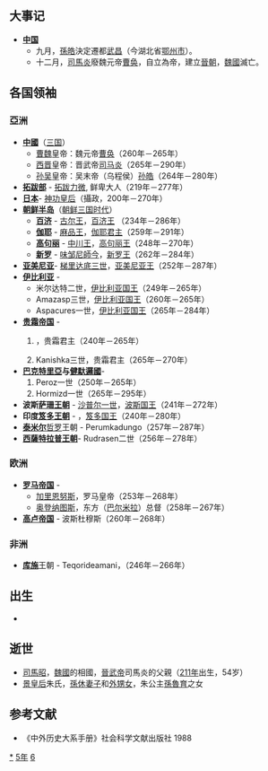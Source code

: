 {{yearTOC|265|曹魏'''[[咸熙|咸熙]]二年'''；西晋'''[[泰始_(司馬炎)|泰始]]元年'''；东吴'''[[元兴_(孙皓)|元兴]]二年'''，'''[[甘露_(孙皓)|甘露]]元年'''}}

== 大事记 ==
*'''[[中国|中国]]'''
**九月，[[孫皓|孫皓]]決定遷都[[武昌縣_(东吴)|武昌]]（今湖北省[[鄂州市|鄂州市]]）。
**十二月，[[司馬炎|司馬炎]]廢魏元帝[[曹奂|曹奂]]，自立為帝，建立[[晉朝|晉朝]]，[[曹魏|魏國]]滅亡。

== 各国领袖 ==
=== 亞洲 ===
*'''[[中國|中國]]'''（[[三国|三国]]）
**[[曹魏|曹魏]]皇帝：魏元帝[[曹奂|曹奂]]（260年－265年）
**[[西晋|西晋]]皇帝：晋武帝[[司马炎|司马炎]]（265年－290年）
**[[孙吴|孙吴]]皇帝：吴末帝（乌程侯）[[孙皓|孙皓]]（264年－280年）
*'''[[拓跋部|拓跋部]]''' - [[拓跋力微|拓跋力微]], 鲜卑大人（219年－277年）
*'''[[日本|日本]]'''- [[神功皇后|神功皇后]]（攝政，200年－270年）
*'''[[朝鲜半岛|朝鲜半岛]]'''（[[朝鲜三国时代|朝鲜三国时代]]）
**'''[[百济|百济]]''' - [[古尔王|古尔王]]，[[百济君主列表|百济王]] （234年－286年）
**'''[[伽耶|伽耶]]''' - [[麻品王|麻品王]]，[[朝鲜半岛君主列表|伽耶君主]]（259年－291年）
**'''[[高句丽|高句丽]]''' - [[中川王|中川王]]，[[高句丽君主列表|高句丽王]]（248年－270年）
**'''[[新罗|新罗]]''' - [[味邹尼師今|味邹尼師今]]，[[新罗君主列表|新罗王]]（262年－284年）
*'''[[亚美尼亚|亚美尼亚]]'''- [[梯里达底三世_(亚美尼亚)|梯里达底三世]]，[[亚美尼亚君主列表|亚美尼亚王]]（252年－287年）
*'''[[高加索伊比利亚王国|伊比利亚]]''' - 
**米尔达特二世，[[格鲁吉亚君主列表|伊比利亚国王]]（249年－265年）
**Amazasp三世，[[格鲁吉亚君主列表|伊比利亚国王]]（260年－265年）
**Aspacures一世，[[格鲁吉亚君主列表|伊比利亚国王]]（265年－284年）
*'''[[贵霜帝国|贵霜帝国]]''' - 
*#{{link-en|婆什色迦|Vāsishka}}，贵霜君主（240年－265年）
*#Kanishka三世，贵霜君主（265年－270年）
*'''[[巴克特里亞|巴克特里亞]]与[[健馱邏國|健馱邏國]]'''- 
*#Peroz一世（250年－265年）
*#Hormizd一世（265年－295年）
*'''波斯[[萨珊王朝|萨珊王朝]]''' - [[沙普尔一世|沙普尔一世]]，[[伊朗君主列表|波斯国王]]（241年－272年）
*'''印度[[笈多王朝|笈多王朝]]''' - {{link-en|室利笈多|Gupta (king)}}，[[印度君主列表|笈多国王]]（240年－280年）
*'''[[泰米尔人|泰米尔]]'''[[哲罗|哲罗]]王朝 - Perumkadungo（257年－287年）
*'''[[西薩特拉普王朝|西薩特拉普王朝]]'''- Rudrasen二世（256年－278年）

=== 欧洲 ===
*'''[[罗马帝国|罗马帝国]]''' - 
**[[加里恩努斯|加里恩努斯]]，罗马皇帝（253年－268年）
**[[奥登纳图斯|奥登纳图斯]]，东方（[[巴尔米拉|巴尔米拉]]）总督（258年－267年）
*'''[[高卢帝国|高卢帝国]]''' - 波斯杜穆斯（260年－268年）
=== 非洲 ===
*'''[[库施|库施]]'''王朝 - Teqorideamani，（246年－266年）

== 出生 ==
*

== 逝世 ==
{{Wikisource year mention}}
*[[司馬昭|司馬昭]]，[[曹魏|魏國]]的相國，[[晉武帝|晉武帝]]司馬炎的父親（[[211年|211年]]出生，54岁）
*[[景皇后|景皇后]]朱氏，[[孫休|孫休]][[妻子|妻子]]和[[外甥女|外甥女]]，朱公主[[孫魯育|孫魯育]]之女

==参考文献==
{{reflist}}
*《中外历史大系手册》社会科学文献出版社 1988

[[Category:265年|*]]
[[Category:260年代|5年]]
[[Category:3世纪各年|6]]